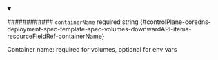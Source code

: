 
<details className="config-field" data-expandable="false" open>
<summary>

############ `containerName` <span className="config-field-required" data-required="false">required</span> <span className="config-field-type">string</span> <span className="config-field-default"></span> <span className="config-field-enum"></span> {#controlPlane-coredns-deployment-spec-template-spec-volumes-downwardAPI-items-resourceFieldRef-containerName}

Container name: required for volumes, optional for env vars

</summary>



</details>
